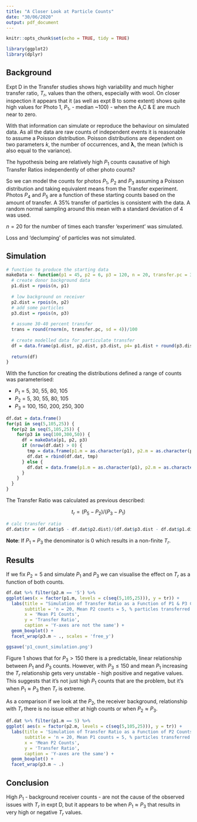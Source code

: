 ```yaml
---
title: "A Closer Look at Particle Counts"
date: "30/06/2020"
output: pdf_document
---
```


```r
knitr::opts_chunk$set(echo = TRUE, tidy = TRUE)

library(ggplot2)
library(dplyr)
```

## Background

Expt D in the Transfer studies shows high variability and much higher transfer ratio, $T_r$, values than the others, especially with wool. On closer inspection it appears that it (as well as expt B to some extent) shows quite high values for Photo 1, $P_1$, - median ~100) - when the A,C & E are much near to zero.

With that information can simulate or reproduce the behaviour on simulated data. As all the data are raw counts of independent events it is reasonable to assume a Poisson distribution. Poisson distributions are dependent on two parameters $k$, the number of occurrences, and $\mathbf{\lambda}$, the mean (which is also equal to the variance). 

The hypothesis being are relatively high $P_1$ counts causative of high Transfer Ratios independently of other photo counts?

So we can model the counts for photos $P_1$, $P_2$ and $P_3$ assuming a Poisson distribution and taking equivalent means from the Transfer experiment. Photos $P_4$ and $P_5$ are a function of these starting counts based on the amount of transfer. A 35% transfer of particles is consistent with the data. A random normal sampling around this mean with a standard deviation of 4 was used.

$n = 20$ for the number of times each transfer 'experiment' was simulated.

Loss and 'declumping' of particles was not simulated.

## Simulation


```r
# function to produce the starting data
makeData <- function(p1 = 45, p2 = 6, p3 = 120, n = 20, transfer.pc = 35) {
  # create donor background data
  p1.dist = rpois(n, p1)
  
  # low background on receiver
  p2.dist = rpois(n, p2)
  # add some particles
  p3.dist = rpois(n, p3)
  
  # assume 30-40 percent transfer
  trans = round(rnorm(n, transfer.pc, sd = 4))/100
  
  # create modelled data for particulate transfer
  df = data.frame(p1.dist, p2.dist, p3.dist, p4= p1.dist + round(p3.dist*trans), p5 = p1.dist + round(p3.dist*(1-trans)))
  
  return(df)
}
```

With the function for creating the distributions defined a range of counts was parameterised:

  * $P_1$ = 5, 30, 55, 80, 105
  * $P_2$ = 5, 30, 55, 80, 105
  * $P_3$ = 100, 150, 200, 250, 300


```r

df.dat = data.frame()
for(p1 in seq(5,105,25)) {
  for(p2 in seq(5,105,25)) {
    for(p3 in seq(100,300,50)) {
      df = makeData(p1, p2, p3)
      if (nrow(df.dat) > 0) {
        tmp = data.frame(p1.m = as.character(p1), p2.m = as.character(p2), p3.m = as.character(p3), df)
        df.dat = rbind(df.dat, tmp)
      } else {
        df.dat = data.frame(p1.m = as.character(p1), p2.m = as.character(p2), p3.m = as.character(p3), df)
      }
    }
  }
}
```

The Transfer Ratio was calculated as previous described:

$$
  t_r = (P_5 - P_2) / (P_3 - P_1)
$$


```r

# calc transfer ratio
df.dat$tr = (df.dat$p5 - df.dat$p2.dist)/(df.dat$p3.dist - df.dat$p1.dist)

```

**Note**: If $P_1$ = $P_3$ the denominator is $0$ which results in a non-finite $T_r$.

## Results

If we fix $P_2 = 5$ and simulate $P_1$ and $P_3$ we can visualise the effect on $T_r$ as a function of both counts.

```r
df.dat %>% filter(p2.m == '5') %>%
ggplot(aes(x = factor(p1.m, levels = c(seq(5,105,25))), y = tr)) + 
  labs(title = "Simulation of Transfer Ratio as a Function of P1 & P3 Counts",
       subtitle = 'n = 20, Mean P2 counts = 5, % particles transferred = 35% (+/- 4 s.d.)',
       x = 'Mean P1 Counts',
       y = 'Transfer Ratio',
       caption = 'Y-axes are not the same') +
  geom_boxplot() +
  facet_wrap(p3.m ~ ., scales = 'free_y')

ggsave('p1_count_simulation.png')

```

Figure 1 shows that for $P_3 > 150$ there is a predictable, linear relationship between $P_1$ and $P_3$ counts. However, with $P_3 \leq 150$  and mean $P_1$ increasing the $T_r$ relationship gets very unstable - high positive and negative values. This suggests that it's not just high $P_1$ counts that are the problem, but it's when $P_1 \approx P_3$ then $T_r$ is extreme.

As a comparison if we look at the $P_2$, the receiver background, relationship with $T_r$ there is no issue either at high counts or when $P_2 \approx P_3$.

```r
df.dat %>% filter(p1.m == 5) %>%
ggplot( aes(x = factor(p2.m, levels = c(seq(5,105,25))), y = tr)) + 
  labs(title = 'Simulation of Transfer Ratio as a Function of P2 Counts',
       subtitle = 'n = 20, Mean P1 counts = 5, % particles transferred = 35% (+/- 4 s.d.)',
       x = 'Mean P2 Counts',
       y = 'Transfer Ratio',
       caption = 'Y-axes are the same') +
  geom_boxplot() +
  facet_wrap(p3.m ~ .)

```

## Conclusion

High $P_1$ - background receiver counts - are not the cause of the observed issues with $T_r$ in expt D, but it appears to be when $P_1 \approx P_3$ that results in very high or negative $T_r$ values.




